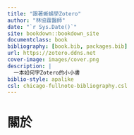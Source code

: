 ```yaml
--- 
title: "跟著蜥蜴學Zotero"
author: "林協霆醫師"
date: "`r Sys.Date()`"
site: bookdown::bookdown_site
documentclass: book
bibliography: [book.bib, packages.bib]
url: https://zotero.ddns.net
cover-image: images/cover.png
description: |
  一本如何字Zotero的小小書 
biblio-style: apalike
csl: chicago-fullnote-bibliography.csl
---
```

# 關於

